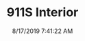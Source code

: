 ---
width: 2000
height: 1333
title: 911S Interior
description: Signal Yellow 911S Targa steering wheel
date: 8/17/2019 7:41:22 AM
cameraMake: Sony
cameraModel: ILCE-7M3
lens: 50mm F1.4 DG HSM | Art 018
settingsfStop: f/1.4
settingsISO: ISO 100
settingsShutter: 1/400
settingsFocalLength: 50 mm
---